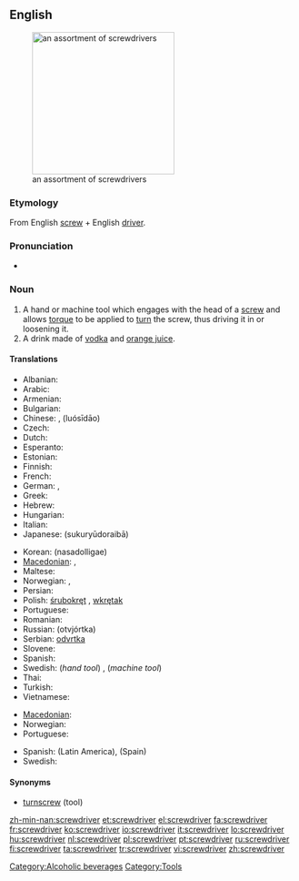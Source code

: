 ==English==
[[Image:Driver_tools.jpg|thumb|right|250px|an assortment of screwdrivers]]

===Etymology===
From English [[screw]] + English [[driver]].

===Pronunciation===
* {{audio|en-us-screwdriver.ogg|Audio (US)}}

===Noun===
{{wikipedia}}
{{en-noun}}

# A hand or machine tool which engages with the head of a [[screw]] and allows [[torque]] to be applied to [[turn]] the screw, thus driving it in or loosening it.
# A drink made of [[vodka]] and [[orange juice]].

====Translations====
{{trans-top|tool}}
* Albanian: {{t|sq|kaçavida|xs=Albanian}}
* Arabic: {{t|ar|مفك البراغي|sc=Arab}}
* Armenian: {{t-|hy|պտուտակահան|tr=ptutakahan|sc=Armn|xs=Armenian}}
* Bulgarian: {{t|bg|oтвертка|tr=otvertka|sc=Cyrl}}
* Chinese: {{t|cmn|螺絲刀|sc=Hani|xs=Mandarin}}, {{t|cmn|螺丝刀|sc=Hani|xs=Mandarin}} (luósīdāo)
* Czech: {{t-|cs|šroubovák|m}}
* Dutch: {{t+|nl|schroevendraaier|m}} <!-- [[schroevedraaier]] is no official Dutch spelling -->
* Esperanto: {{t-|eo|ŝraŭbturnilo|xs=Esperanto}}
* Estonian: {{t|et|kruvikeeraja}}
* Finnish: {{t+|fi|ruuvimeisseli}}
* French: {{t+|fr|tournevis|m}}
* German: {{t+|de|Schraubenzieher|m}}, {{t+|de|Schraubendreher|m}}
* Greek: {{t+|el|κατσαβίδι|n|sc=Grek}}
* Hebrew: {{t+|he|מברג|m|tr=mavreg|sc=Hebr}}
* Hungarian: {{t+|hu|csavarhúzó}}
* Italian: {{t+|it|cacciavite|m}}
* Japanese: {{t-|ja|スクリュードライバー|sc=Jpan}} (sukuryūdoraibā)
{{trans-mid}}
* Korean: {{t+|ko|나사돌리개|sc=Hang}} (nasadolligae)
* [[Macedonian]]: {{t|mk|одвртка|f|tr=ódvrtka|sc=Cyrl|xs=Macedonian}},  {{t|mk|шрафцигер|m|tr=šráfciger|sc=Cyrl|xs=Macedonian}}
* Maltese: {{t-|mt|tornavit|m|xs=Maltese}}
* Norwegian: {{t+|no|skrujern}}, {{t-|no|skrutrekker}}
* Persian: {{t|fa|پیچ گوشتی|sc=fa-Arab|xs=Persian}}
* Polish: [[śrubokręt]] {{m}}, [[wkrętak]] {{m}}
* Portuguese: {{t+|pt|chave de fenda|f}}
* Romanian: {{t-|ro|şurubelniţă|f}}
* Russian: {{t+|ru|отвёртка|f|sc=Cyrl}} (otvjórtka)
* Serbian: [[odvrtka]] {{f}}
* Slovene: {{t+|sl|izvijač|m}}
* Spanish: {{t-|es|destornillador|m}}
* Swedish: {{t+|sv|skruvmejsel|c}} (''hand tool'') , {{t+|sv|skruvdragare|c}} (''machine tool'')
* Thai: {{t|th|ไขควง|tr=khaikhuaang |sc=Thai}}
* Turkish: {{t+|tr|tornavida}}
* Vietnamese: {{t|vi|chìa vít}}
{{trans-bottom}}

{{trans-top|drink}}
* [[Macedonian]]: {{t|mk|шрафцигер|m|tr=šráfciger|sc=Cyrl|xs=Macedonian}}
* Norwegian: {{t-|no|screwdriver|m}}
* Portuguese: {{t-|pt|vodca com suco de laranja|f}}
{{trans-mid}}
* Spanish: {{t|es|desarmador|m}} (Latin America), {{t|es|vodka con naranja|f}} (Spain)
* Swedish: {{t-|sv|screwdriver|c}}
{{trans-bottom}}

====Synonyms====
* [[turnscrew]] (tool)

[[Category:Alcoholic beverages]]
[[Category:Tools]]

[[zh-min-nan:screwdriver]]
[[et:screwdriver]]
[[el:screwdriver]]
[[fa:screwdriver]]
[[fr:screwdriver]]
[[ko:screwdriver]]
[[io:screwdriver]]
[[it:screwdriver]]
[[lo:screwdriver]]
[[hu:screwdriver]]
[[nl:screwdriver]]
[[pl:screwdriver]]
[[pt:screwdriver]]
[[ru:screwdriver]]
[[fi:screwdriver]]
[[ta:screwdriver]]
[[tr:screwdriver]]
[[vi:screwdriver]]
[[zh:screwdriver]]